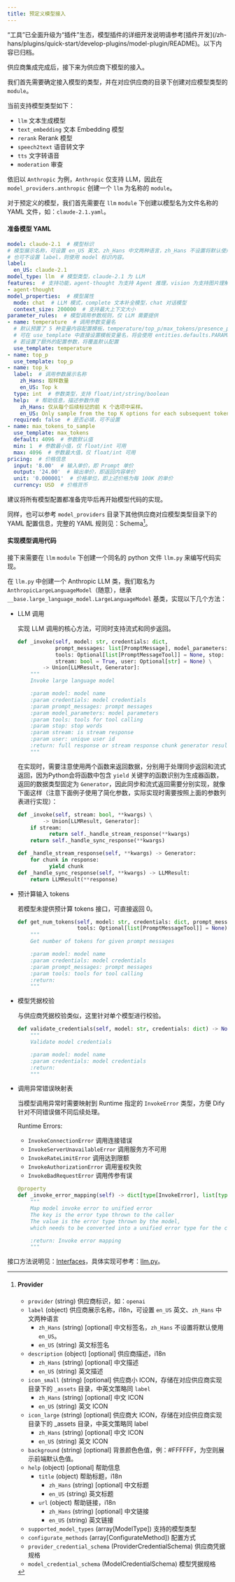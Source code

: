 ```yaml
---
title: 预定义模型接入
---
```


<Warning>
    “工具”已全面升级为“插件”生态，模型插件的详细开发说明请参考[插件开发](/zh-hans/plugins/quick-start/develop-plugins/model-plugin/README)。以下内容已归档。
</Warning>

供应商集成完成后，接下来为供应商下模型的接入。

我们首先需要确定接入模型的类型，并在对应供应商的目录下创建对应模型类型的 `module`。

当前支持模型类型如下：

* `llm` 文本生成模型
* `text_embedding` 文本 Embedding 模型
* `rerank` Rerank 模型
* `speech2text` 语音转文字
* `tts` 文字转语音
* `moderation` 审查

依旧以 `Anthropic` 为例，`Anthropic` 仅支持 LLM，因此在 `model_providers.anthropic` 创建一个 `llm` 为名称的 `module`。

对于预定义的模型，我们首先需要在 `llm` `module` 下创建以模型名为文件名称的 YAML 文件，如：`claude-2.1.yaml`。

#### 准备模型 YAML

```yaml
model: claude-2.1  # 模型标识
# 模型展示名称，可设置 en_US 英文、zh_Hans 中文两种语言，zh_Hans 不设置将默认使用 en_US。
# 也可不设置 label，则使用 model 标识内容。
label:
  en_US: claude-2.1
model_type: llm  # 模型类型，claude-2.1 为 LLM
features:  # 支持功能，agent-thought 为支持 Agent 推理，vision 为支持图片理解
- agent-thought
model_properties:  # 模型属性
  mode: chat  # LLM 模式，complete 文本补全模型，chat 对话模型
  context_size: 200000  # 支持最大上下文大小
parameter_rules:  # 模型调用参数规则，仅 LLM 需要提供
- name: temperature  # 调用参数变量名
  # 默认预置了 5 种变量内容配置模板，temperature/top_p/max_tokens/presence_penalty/frequency_penalty
  # 可在 use_template 中直接设置模板变量名，将会使用 entities.defaults.PARAMETER_RULE_TEMPLATE 中的默认配置
  # 若设置了额外的配置参数，将覆盖默认配置
  use_template: temperature
- name: top_p
  use_template: top_p
- name: top_k
  label:  # 调用参数展示名称
    zh_Hans: 取样数量
    en_US: Top k
  type: int  # 参数类型，支持 float/int/string/boolean
  help:  # 帮助信息，描述参数作用
    zh_Hans: 仅从每个后续标记的前 K 个选项中采样。
    en_US: Only sample from the top K options for each subsequent token.
  required: false  # 是否必填，可不设置
- name: max_tokens_to_sample
  use_template: max_tokens
  default: 4096  # 参数默认值
  min: 1  # 参数最小值，仅 float/int 可用
  max: 4096  # 参数最大值，仅 float/int 可用
pricing:  # 价格信息
  input: '8.00'  # 输入单价，即 Prompt 单价
  output: '24.00'  # 输出单价，即返回内容单价
  unit: '0.000001'  # 价格单位，即上述价格为每 100K 的单价
  currency: USD  # 价格货币
```

建议将所有模型配置都准备完毕后再开始模型代码的实现。

同样，也可以参考 `model_providers` 目录下其他供应商对应模型类型目录下的 YAML 配置信息，完整的 YAML 规则见：Schema[^1]。

#### 实现模型调用代码

接下来需要在 `llm` `module` 下创建一个同名的 python 文件 `llm.py` 来编写代码实现。

在 `llm.py` 中创建一个 Anthropic LLM 类，我们取名为 `AnthropicLargeLanguageModel`（随意），继承 `__base.large_language_model.LargeLanguageModel` 基类，实现以下几个方法：

*   LLM 调用

    实现 LLM 调用的核心方法，可同时支持流式和同步返回。

    ```python
    def _invoke(self, model: str, credentials: dict,
                prompt_messages: list[PromptMessage], model_parameters: dict,
                tools: Optional[list[PromptMessageTool]] = None, stop: Optional[List[str]] = None,
                stream: bool = True, user: Optional[str] = None) \
            -> Union[LLMResult, Generator]:
        """
        Invoke large language model

        :param model: model name
        :param credentials: model credentials
        :param prompt_messages: prompt messages
        :param model_parameters: model parameters
        :param tools: tools for tool calling
        :param stop: stop words
        :param stream: is stream response
        :param user: unique user id
        :return: full response or stream response chunk generator result
        """
    ```

    在实现时，需要注意使用两个函数来返回数据，分别用于处理同步返回和流式返回，因为Python会将函数中包含 `yield` 关键字的函数识别为生成器函数，返回的数据类型固定为 `Generator`，因此同步和流式返回需要分别实现，就像下面这样（注意下面例子使用了简化参数，实际实现时需要按照上面的参数列表进行实现）：

    ```python
    def _invoke(self, stream: bool, **kwargs) \
            -> Union[LLMResult, Generator]:
        if stream:
              return self._handle_stream_response(**kwargs)
        return self._handle_sync_response(**kwargs)

    def _handle_stream_response(self, **kwargs) -> Generator:
        for chunk in response:
              yield chunk
    def _handle_sync_response(self, **kwargs) -> LLMResult:
        return LLMResult(**response)
    ```
*   预计算输入 tokens

    若模型未提供预计算 tokens 接口，可直接返回 0。

    ```python
    def get_num_tokens(self, model: str, credentials: dict, prompt_messages: list[PromptMessage],
                       tools: Optional[list[PromptMessageTool]] = None) -> int:
        """
        Get number of tokens for given prompt messages

        :param model: model name
        :param credentials: model credentials
        :param prompt_messages: prompt messages
        :param tools: tools for tool calling
        :return:
        """
    ```
*   模型凭据校验

    与供应商凭据校验类似，这里针对单个模型进行校验。

    ```python
    def validate_credentials(self, model: str, credentials: dict) -> None:
        """
        Validate model credentials

        :param model: model name
        :param credentials: model credentials
        :return:
        """
    ```
*   调用异常错误映射表

    当模型调用异常时需要映射到 Runtime 指定的 `InvokeError` 类型，方便 Dify 针对不同错误做不同后续处理。

    Runtime Errors:

    * `InvokeConnectionError` 调用连接错误
    * `InvokeServerUnavailableError` 调用服务方不可用
    * `InvokeRateLimitError` 调用达到限额
    * `InvokeAuthorizationError` 调用鉴权失败
    * `InvokeBadRequestError` 调用传参有误

    ```python
    @property
    def _invoke_error_mapping(self) -> dict[type[InvokeError], list[type[Exception]]]:
        """
        Map model invoke error to unified error
        The key is the error type thrown to the caller
        The value is the error type thrown by the model,
        which needs to be converted into a unified error type for the caller.

        :return: Invoke error mapping
        """
    ```

接口方法说明见：[Interfaces](https://github.com/langgenius/dify/blob/main/api/core/model\_runtime/docs/zh\_Hans/interfaces)，具体实现可参考：[llm.py](https://github.com/langgenius/dify-runtime/blob/main/lib/model_providers/anthropic/llm/llm.py)。

[^1]: #### Provider

    * `provider` (string) 供应商标识，如：`openai`
    * `label` (object) 供应商展示名称，i18n，可设置 `en_US` 英文、`zh_Hans` 中文两种语言
      * `zh_Hans` (string) \[optional] 中文标签名，`zh_Hans` 不设置将默认使用 `en_US`。
      * `en_US` (string) 英文标签名
    * `description` (object) \[optional] 供应商描述，i18n
      * `zh_Hans` (string) \[optional] 中文描述
      * `en_US` (string) 英文描述
    * `icon_small` (string) \[optional] 供应商小 ICON，存储在对应供应商实现目录下的 `_assets` 目录，中英文策略同 `label`
      * `zh_Hans` (string) \[optional] 中文 ICON
      * `en_US` (string) 英文 ICON
    * `icon_large` (string) \[optional] 供应商大 ICON，存储在对应供应商实现目录下的 \_assets 目录，中英文策略同 label
      * `zh_Hans` (string) \[optional] 中文 ICON
      * `en_US` (string) 英文 ICON
    * `background` (string) \[optional] 背景颜色色值，例：#FFFFFF，为空则展示前端默认色值。
    * `help` (object) \[optional] 帮助信息
      * `title` (object) 帮助标题，i18n
        * `zh_Hans` (string) \[optional] 中文标题
        * `en_US` (string) 英文标题
      * `url` (object) 帮助链接，i18n
        * `zh_Hans` (string) \[optional] 中文链接
        * `en_US` (string) 英文链接
    * `supported_model_types` (array\[ModelType]) 支持的模型类型
    * `configurate_methods` (array\[ConfigurateMethod]) 配置方式
    * `provider_credential_schema` (ProviderCredentialSchema) 供应商凭据规格
    * `model_credential_schema` (ModelCredentialSchema) 模型凭据规格
